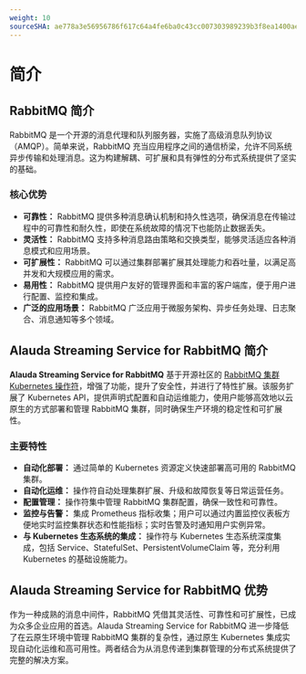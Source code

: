 ```yaml
---
weight: 10
sourceSHA: ae778a3e56956786f617c64a4fe6ba0c43cc007303989239b3f8ea1400aef698
---
```


# 简介

## RabbitMQ 简介

RabbitMQ 是一个开源的消息代理和队列服务器，实施了高级消息队列协议（AMQP）。简单来说，RabbitMQ 充当应用程序之间的通信桥梁，允许不同系统异步传输和处理消息。这为构建解耦、可扩展和具有弹性的分布式系统提供了坚实的基础。

### 核心优势

- **可靠性：** RabbitMQ 提供多种消息确认机制和持久性选项，确保消息在传输过程中的可靠性和耐久性，即使在系统故障的情况下也能防止数据丢失。
- **灵活性：** RabbitMQ 支持多种消息路由策略和交换类型，能够灵活适应各种消息模式和应用场景。
- **可扩展性：** RabbitMQ 可以通过集群部署扩展其处理能力和吞吐量，以满足高并发和大规模应用的需求。
- **易用性：** RabbitMQ 提供用户友好的管理界面和丰富的客户端库，便于用户进行配置、监控和集成。
- **广泛的应用场景：** RabbitMQ 广泛应用于微服务架构、异步任务处理、日志聚合、消息通知等多个领域。

## Alauda Streaming Service for RabbitMQ 简介

**Alauda Streaming Service for RabbitMQ** 基于开源社区的 [RabbitMQ 集群 Kubernetes 操作符](https://www.rabbitmq.com/kubernetes/operator/operator-overview#cluster-operator)，增强了功能，提升了安全性，并进行了特性扩展。该服务扩展了 Kubernetes API，提供声明式配置和自动运维能力，使用户能够高效地以云原生的方式部署和管理 RabbitMQ 集群，同时确保生产环境的稳定性和可扩展性。

### 主要特性

- **自动化部署：** 通过简单的 Kubernetes 资源定义快速部署高可用的 RabbitMQ 集群。
- **自动化运维：** 操作符自动处理集群扩展、升级和故障恢复等日常运营任务。
- **配置管理：** 操作符集中管理 RabbitMQ 集群配置，确保一致性和可靠性。
- **监控与告警：** 集成 Prometheus 指标收集；用户可以通过内置监控仪表板方便地实时监控集群状态和性能指标；实时告警及时通知用户实例异常。
- **与 Kubernetes 生态系统的集成：** 操作符与 Kubernetes 生态系统深度集成，包括 Service、StatefulSet、PersistentVolumeClaim 等，充分利用 Kubernetes 的基础设施能力。

## Alauda Streaming Service for RabbitMQ 优势

作为一种成熟的消息中间件，RabbitMQ 凭借其灵活性、可靠性和可扩展性，已成为众多企业应用的首选。Alauda Streaming Service for RabbitMQ 进一步降低了在云原生环境中管理 RabbitMQ 集群的复杂性，通过原生 Kubernetes 集成实现自动化运维和高可用性。两者结合为从消息传递到集群管理的分布式系统提供了完整的解决方案。
